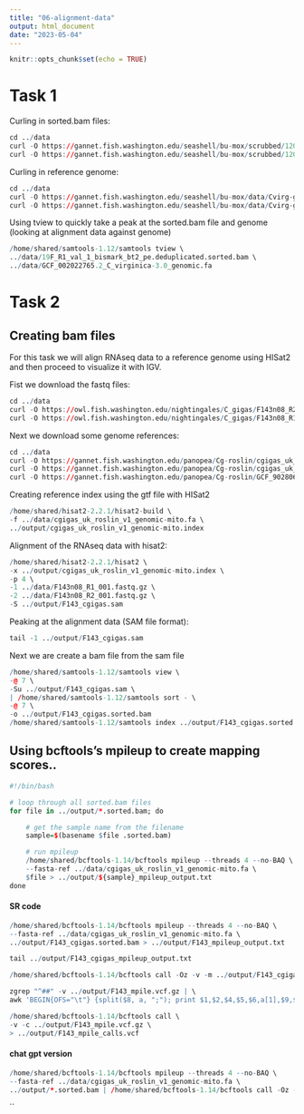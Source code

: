 ```yaml
---
title: "06-alignment-data"
output: html_document
date: "2023-05-04"
---
```


```r
knitr::opts_chunk$set(echo = TRUE)
```


# Task 1

Curling in sorted.bam files: 
```r
cd ../data
curl -O https://gannet.fish.washington.edu/seashell/bu-mox/scrubbed/120321-cvBS/19F_R1_val_1_bismark_bt2_pe.deduplicated.sorted.bam
curl -O https://gannet.fish.washington.edu/seashell/bu-mox/scrubbed/120321-cvBS/19F_R1_val_1_bismark_bt2_pe.deduplicated.sorted.bam.bai
```

Curling in reference genome:
```r
cd ../data
curl -O https://gannet.fish.washington.edu/seashell/bu-mox/data/Cvirg-genome/GCF_002022765.2_C_virginica-3.0_genomic.fa
curl -O https://gannet.fish.washington.edu/seashell/bu-mox/data/Cvirg-genome/GCF_002022765.2_C_virginica-3.0_genomic.fa.fai
```

Using tview to quickly take a peak at the sorted.bam file and genome (looking at alignment data against genome)
```r
/home/shared/samtools-1.12/samtools tview \
../data/19F_R1_val_1_bismark_bt2_pe.deduplicated.sorted.bam \
../data/GCF_002022765.2_C_virginica-3.0_genomic.fa
```

# Task 2
## Creating bam files

For this task we will align RNAseq data to a reference genome using HISat2 and then proceed to visualize it with IGV.

Fist we download the fastq files:
```r
cd ../data
curl -O https://owl.fish.washington.edu/nightingales/C_gigas/F143n08_R2_001.fastq.gz
curl -O https://owl.fish.washington.edu/nightingales/C_gigas/F143n08_R1_001.fastq.gz
```

Next we download some genome references:
```r
cd ../data
curl -O https://gannet.fish.washington.edu/panopea/Cg-roslin/cgigas_uk_roslin_v1_genomic-mito.fa
curl -O https://gannet.fish.washington.edu/panopea/Cg-roslin/cgigas_uk_roslin_v1_genomic-mito.fa.fai
curl -O https://gannet.fish.washington.edu/panopea/Cg-roslin/GCF_902806645.1_cgigas_uk_roslin_v1_genomic-mito.gtf
```

Creating reference index using the gtf file with HISat2
```r
/home/shared/hisat2-2.2.1/hisat2-build \
-f ../data/cgigas_uk_roslin_v1_genomic-mito.fa \
../output/cgigas_uk_roslin_v1_genomic-mito.index
```

Alignment of the RNAseq data with hisat2:
```r
/home/shared/hisat2-2.2.1/hisat2 \
-x ../output/cgigas_uk_roslin_v1_genomic-mito.index \
-p 4 \
-1 ../data/F143n08_R1_001.fastq.gz \
-2 ../data/F143n08_R2_001.fastq.gz \
-S ../output/F143_cgigas.sam
```


Peaking at the alignment data (SAM file format):
```r
tail -1 ../output/F143_cgigas.sam
```

Next we are create a bam file from the sam file

```r
/home/shared/samtools-1.12/samtools view \
-@ 7 \
-Su ../output/F143_cgigas.sam \
| /home/shared/samtools-1.12/samtools sort - \
-@ 7 \
-o ../output/F143_cgigas.sorted.bam 
/home/shared/samtools-1.12/samtools index ../output/F143_cgigas.sorted.bam
```

## Using bcftools's mpileup to create mapping scores..



```r
#!/bin/bash

# loop through all sorted.bam files
for file in ../output/*.sorted.bam; do

    # get the sample name from the filename
    sample=$(basename $file .sorted.bam)

    # run mpileup
    /home/shared/bcftools-1.14/bcftools mpileup --threads 4 --no-BAQ \
    --fasta-ref ../data/cgigas_uk_roslin_v1_genomic-mito.fa \
    $file > ../output/${sample}_mpileup_output.txt
done

```



#### SR code
```r
/home/shared/bcftools-1.14/bcftools mpileup --threads 4 --no-BAQ \
--fasta-ref ../data/cgigas_uk_roslin_v1_genomic-mito.fa \
../output/F143_cgigas.sorted.bam > ../output/F143_mpileup_output.txt
```

```r
tail ../output/F143_cgigas_mpileup_output.txt
```

```r
/home/shared/bcftools-1.14/bcftools call -Oz -v -m ../output/F143_cgigas_mpileup_output.txt > ../output/F143_mpile.vcf.gz
```


```r
zgrep "^##" -v ../output/F143_mpile.vcf.gz | \
awk 'BEGIN{OFS="\t"} {split($8, a, ";"); print $1,$2,$4,$5,$6,a[1],$9,$10}' | head

```


```r
/home/shared/bcftools-1.14/bcftools call \
-v -c ../output/F143_mpile.vcf.gz \
> ../output/F143_mpile_calls.vcf
```


#### chat gpt version
```r
/home/shared/bcftools-1.14/bcftools mpileup --threads 4 --no-BAQ \
--fasta-ref ../data/cgigas_uk_roslin_v1_genomic-mito.fa \
../output/*.sorted.bam | /home/shared/bcftools-1.14/bcftools call -Oz -v -m -o ../output/F143_mpile.vcf.gz
```
``

